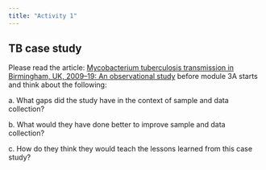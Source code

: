 ```yaml
---
title: "Activity 1"
---
```


## TB case study

Please read the article: [Mycobacterium tuberculosis transmission in Birmingham, UK, 2009--19: An observational study](docs/Mycobacterium_tuberculosis_transmission_in_Birming.pdf) before module 3A starts and think about the following:

a\. What gaps did the study have in the context of sample and data collection?

b\. What would they have done better to improve sample and data collection?

c\. How do they think they would teach the lessons learned from this case study?
